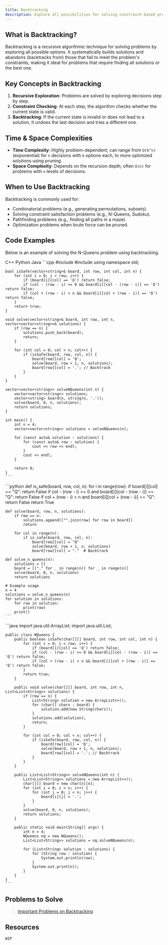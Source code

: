 ```yaml
---
title: Backtracking
description: Explore all possibilities for solving constraint-based problems.
---
```


## <HoverUnderline>What is Backtracking?</HoverUnderline>

Backtracking is a recursive algorithmic technique for solving problems by exploring all possible options. It systematically builds solutions and abandons (backtracks from) those that fail to meet the problem's constraints, making it ideal for problems that require finding all solutions or the best one.

## <HoverUnderline>Key Concepts in Backtracking</HoverUnderline>

1. **Recursive Exploration**: Problems are solved by exploring decisions step by step.
2. **Constraint Checking**: At each step, the algorithm checks whether the current state is valid.
3. **Backtracking**: If the current state is invalid or does not lead to a solution, it undoes the last decision and tries a different one.

## <HoverUnderline>Time & Space Complexities</HoverUnderline>

- **Time Complexity**: Highly problem-dependent; can range from `O(k^n)` (exponential) for `n` decisions with `k` options each, to more optimized solutions using pruning.
- **Space Complexity**: Depends on the recursion depth, often `O(n)` for problems with `n` levels of decisions.

## <HoverUnderline>When to Use Backtracking</HoverUnderline>

Backtracking is commonly used for:

- Combinatorial problems (e.g., generating permutations, subsets).
- Solving constraint satisfaction problems (e.g., N-Queens, Sudoku).
- Pathfinding problems (e.g., finding all paths in a maze).
- Optimization problems when brute force can be pruned.

## <HoverUnderline>Code Examples</HoverUnderline>

Below is an example of solving the N-Queens problem using backtracking.

<Tabs defaultValue="python" className="pt-5 pb-1">
  <TabsList>
    <TabsTrigger value="cpp">C++</TabsTrigger>
    <TabsTrigger value="python">Python</TabsTrigger>
    <TabsTrigger value="java">Java</TabsTrigger>
  </TabsList>

  <TabsContent value="cpp">
    ```cpp
    #include <iostream>
    #include <vector>
    using namespace std;

    bool isSafe(vector<string>& board, int row, int col, int n) {
        for (int i = 0; i < row; i++) {
            if (board[i][col] == 'Q') return false;
            if (col - (row - i) >= 0 && board[i][col - (row - i)] == 'Q') return false;
            if (col + (row - i) < n && board[i][col + (row - i)] == 'Q') return false;
        }
        return true;
    }

    void solve(vector<string>& board, int row, int n, vector<vector<string>>& solutions) {
        if (row == n) {
            solutions.push_back(board);
            return;
        }

        for (int col = 0; col < n; col++) {
            if (isSafe(board, row, col, n)) {
                board[row][col] = 'Q';
                solve(board, row + 1, n, solutions);
                board[row][col] = '.'; // Backtrack
            }
        }
    }

    vector<vector<string>> solveNQueens(int n) {
        vector<vector<string>> solutions;
        vector<string> board(n, string(n, '.'));
        solve(board, 0, n, solutions);
        return solutions;
    }

    int main() {
        int n = 4;
        vector<vector<string>> solutions = solveNQueens(n);

        for (const auto& solution : solutions) {
            for (const auto& row : solution) {
                cout << row << endl;
            }
            cout << endl;
        }

        return 0;
    }
    ```
  </TabsContent>

  <TabsContent value="python">
    ```python
    def is_safe(board, row, col, n):
        for i in range(row):
            if board[i][col] == "Q":
                return False
            if col - (row - i) >= 0 and board[i][col - (row - i)] == "Q":
                return False
            if col + (row - i) < n and board[i][col + (row - i)] == "Q":
                return False
        return True

    def solve(board, row, n, solutions):
        if row == n:
            solutions.append(["".join(row) for row in board])
            return

        for col in range(n):
            if is_safe(board, row, col, n):
                board[row][col] = "Q"
                solve(board, row + 1, n, solutions)
                board[row][col] = "."  # Backtrack

    def solve_n_queens(n):
        solutions = []
        board = [["." for _ in range(n)] for _ in range(n)]
        solve(board, 0, n, solutions)
        return solutions

    # Example usage
    n = 4
    solutions = solve_n_queens(n)
    for solution in solutions:
        for row in solution:
            print(row)
        print()
    ```
  </TabsContent>

  <TabsContent value="java">
    ```java
    import java.util.ArrayList;
    import java.util.List;

    public class NQueens {
        public boolean isSafe(char[][] board, int row, int col, int n) {
            for (int i = 0; i < row; i++) {
                if (board[i][col] == 'Q') return false;
                if (col - (row - i) >= 0 && board[i][col - (row - i)] == 'Q') return false;
                if (col + (row - i) < n && board[i][col + (row - i)] == 'Q') return false;
            }
            return true;
        }

        public void solve(char[][] board, int row, int n, List<List<String>> solutions) {
            if (row == n) {
                List<String> solution = new ArrayList<>();
                for (char[] chars : board) {
                    solution.add(new String(chars));
                }
                solutions.add(solution);
                return;
            }

            for (int col = 0; col < n; col++) {
                if (isSafe(board, row, col, n)) {
                    board[row][col] = 'Q';
                    solve(board, row + 1, n, solutions);
                    board[row][col] = '.'; // Backtrack
                }
            }
        }

        public List<List<String>> solveNQueens(int n) {
            List<List<String>> solutions = new ArrayList<>();
            char[][] board = new char[n][n];
            for (int i = 0; i < n; i++) {
                for (int j = 0; j < n; j++) {
                    board[i][j] = '.';
                }
            }
            solve(board, 0, n, solutions);
            return solutions;
        }

        public static void main(String[] args) {
            int n = 4;
            NQueens nq = new NQueens();
            List<List<String>> solutions = nq.solveNQueens(n);

            for (List<String> solution : solutions) {
                for (String row : solution) {
                    System.out.println(row);
                }
                System.out.println();
            }
        }
    }
    ```
  </TabsContent>
</Tabs>

## <HoverUnderline>Problems to Solve</HoverUnderline>

> [Important Problems on Backtracking](https://leetcode.com/problem-list/akwlkmhm/)

## <HoverUnderline>Resources</HoverUnderline>

`WIP`
